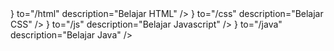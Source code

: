 <CardSection id="Quickstart" title="Belajar Programing" description="kumpulan materi programing" >
  <Card
    title="HTML"
    icon={<img src="/svg/icon-html.svg" alt="" />}
    to="/html"
    description="Belajar HTML"
  />
  <Card
    title="CSS"
    icon={<img src="/svg/icon-css.svg" alt="" />}
    to="/css"
    description="Belajar CSS"
  />
  <Card
    title="Javascript"
    icon={<img src="/svg/icon-js.svg" alt="" />}
    to="/js"
    description="Belajar Javascript"
  />
  <Card
    title="Java"
    icon={<img src="/svg/icon-java.svg" alt="" />}
    to="/java"
    description="Belajar Java"
  />
</CardSection>
